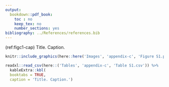 ```yaml
---
output:
  bookdown::pdf_book:
    toc : no
    keep_tex: no
    number_sections: yes
bibliography: ../References/references.bib
---
```


(ref:figc1-cap) Title. Caption.

```r
knitr::include_graphics(here::here('Images', 'appendix-c', 'Figure S1.pdf'))
```

<!----- Tables---->

\captionsetup{width=7in}

```r
readxl::read_csv(here::('Tables', 'appendix-c', 'Table S1.csv')) %>%
  kableExtra::kbl(
  booktabs = TRUE,
  caption = 'Title. Caption.')
```